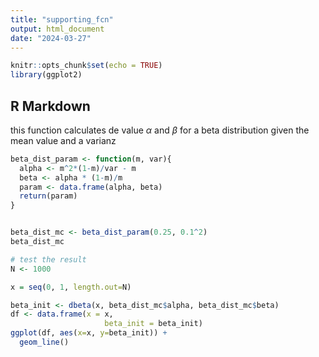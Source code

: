 ```yaml
---
title: "supporting_fcn"
output: html_document
date: "2024-03-27"
---
```


```r
knitr::opts_chunk$set(echo = TRUE)
library(ggplot2)
```

## R Markdown
this function calculates de value $\alpha$ and $\beta$ for a beta distribution given the mean value and a varianz
```r
beta_dist_param <- function(m, var){
  alpha <- m^2*(1-m)/var - m
  beta <- alpha * (1-m)/m
  param <- data.frame(alpha, beta)
  return(param)
}


beta_dist_mc <- beta_dist_param(0.25, 0.1^2)
beta_dist_mc

# test the result
N <- 1000

x = seq(0, 1, length.out=N)

beta_init <- dbeta(x, beta_dist_mc$alpha, beta_dist_mc$beta)
df <- data.frame(x = x, 
                     beta_init = beta_init)
ggplot(df, aes(x=x, y=beta_init)) +
  geom_line()
```

